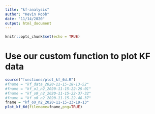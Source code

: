 ```yaml
---
title: "kf-analysis"
author: "Kevin Robb"
date: "11/14/2020"
output: html_document
---
```


```r
knitr::opts_chunk$set(echo = TRUE)
```

# Use our custom function to plot KF data

```r
source("functions/plot_kf_6d.R")
#fname = "kf_data_2020-11-15-18-13-52"
#fname = "kf_o1_n2_2020-11-15-22-29-01"
#fname = "kf_o0_n2_2020-11-15-22-37-32"
#fname = "kf_o0_n2_2020-11-15-22-48-37"
fname = "kf_o0_n2_2020-11-15-23-19-13"
plot_kf_6d(filename=fname,png=TRUE)
```













